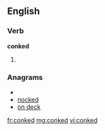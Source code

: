==English==

===Verb===
'''conked'''

# {{past of|[[conk]]}}

===Anagrams===
* {{alphagram|cdekno}}
* [[nocked#English|nocked]]
* [[on deck#English|on deck]]

[[fr:conked]]
[[mg:conked]]
[[vi:conked]]